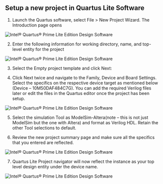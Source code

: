 ## Setup a new project in Quartus Lite Software

1. Launch the Quartus  software, select File > New Project Wizard. The Introduction page opens

![Intel® Quartus® Prime Lite Edition Design Software](/get-started/new-project-wizard.png)

2. Enter the following information for working directory, name, and top-level entity for the project

![Intel® Quartus® Prime Lite Edition Design Software](/get-started/directory.png)

3. Select the Empty project template and click Next:  

4. Click Next twice and navigate to the Family, Device and Board Settings.  Select the specifics on the respective device target as mentioned below (Device – 10M50DAF484C7G). You can add the required Verilog files later or edit the files in the Quartus editor once the project has been setup.

![Intel® Quartus® Prime Lite Edition Design Software](/get-started/select-device.png)

5. Select the simulation Tool as ModelSim-Altera(note – this is not just ModelSim but the one with Altera) and format as Verilog HDL. Retain the other Tool selections to default. 

6. Review the new project summary page and make sure all the specifics that you entered are reflected. 

![Intel® Quartus® Prime Lite Edition Design Software](/get-started/summary.png)

7.  Quartus Lite Project navigator will now reflect the instance as your top level design entity under the device name.

![Intel® Quartus® Prime Lite Edition Design Software](/get-started/entity.png)
